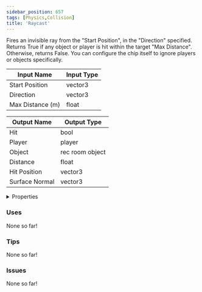 ```yaml
---
sidebar_position: 657
tags: [Physics,Collision]
title: 'Raycast'
---
```


Fires an invisible ray from the "Start Position", in the "Direction" specified. Returns True if any object or player is hit within the target "Max Distance". Otherwise, returns False. You can configure the chip itself to ignore players or objects specifically.



<DocusaurusSvg />

| Input Name | Input Type |
|-----------|-----------|
| Start Position | vector3 |
| Direction | vector3 |
| Max Distance (m) | float |

| Output Name | Output Type |
|-----------|-----------|
| Hit | bool |
| Player | player |
| Object | rec room object |
| Distance | float |
| Hit Position | vector3 |
| Surface Normal | vector3 |


<details>
  <summary>Properties</summary>
  <div>
    <div>
    <table>
      <thead>
        <tr>
          <th>Is beta required?</th>
          <th>No</th>
        </tr>
        <tr>
          <th>Is this chip a trolling risk?</th>
          <th>No</th>
        </tr>
        <tr>
          <th>Is this chip a role assignment risk?</th>
          <th>No</th>
        </tr>
        <tr>
          <th>Chip UUID</th>
          <th>af203a1f-f3c9-479b-86f0-72224b094179</th>
        </tr>
        <tr>
          <th>Room availability</th>
          <th>Available everywhere</th>
        </tr>
      </thead>
    </table>
    </div>
  </div>
</details>

### Uses

None so far!

### Tips

None so far!

### Issues

None so far!